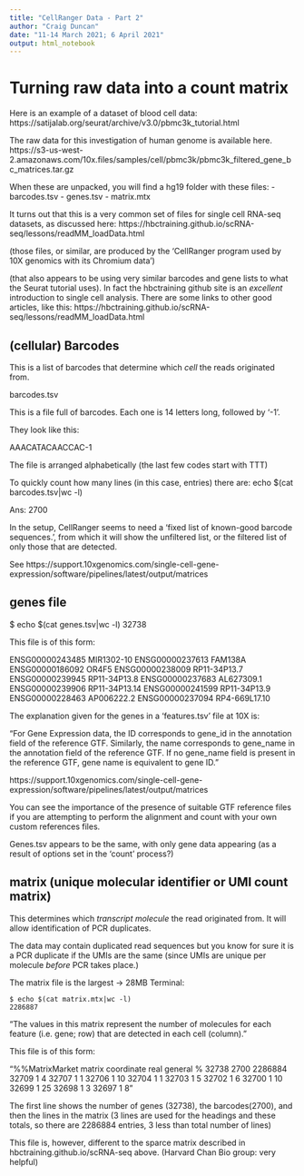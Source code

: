 ```yaml
---
title: "CellRanger Data - Part 2"
author: "Craig Duncan"
date: "11-14 March 2021; 6 April 2021"
output: html_notebook
---
```


# Turning raw data into a count matrix

Here is an example of a dataset of blood cell data:
https://satijalab.org/seurat/archive/v3.0/pbmc3k_tutorial.html

The raw data for this investigation of human genome is available here.  
https://s3-us-west-2.amazonaws.com/10x.files/samples/cell/pbmc3k/pbmc3k_filtered_gene_bc_matrices.tar.gz

When these are unpacked, you will find a hg19 folder with these files:
 - barcodes.tsv
 - genes.tsv
 - matrix.mtx

 It turns out that this is a very common set of files for single cell RNA-seq datasets, as discussed here:
 https://hbctraining.github.io/scRNA-seq/lessons/readMM_loadData.html

(those files, or similar, are produced by the 'CellRanger program used by 10X genomics with its Chromium data')

(that also appears to be using very similar barcodes and gene lists to what the Seurat tutorial uses).  In fact the hbctraining github site is an *excellent* introduction to single cell analysis.  There are some links to other good articles, like this: https://hbctraining.github.io/scRNA-seq/lessons/readMM_loadData.html

## (cellular) Barcodes

This is a list of barcodes that determine which *cell* the reads originated from.

barcodes.tsv

This is a file full of barcodes.  Each one is 14 letters long, followed by '-1'.

They look like this:

AAACATACAACCAC-1

The file is arranged alphabetically (the last few codes start with TTT)

To quickly count how many lines (in this case, entries) there are:
echo $(cat barcodes.tsv|wc -l)

Ans: 2700

In the setup, CellRanger seems to need a 'fixed list of known-good barcode sequences.', from which it will show the unfiltered list, or the filtered list of only those that are detected.


See https://support.10xgenomics.com/single-cell-gene-expression/software/pipelines/latest/output/matrices

## genes file
$ echo $(cat genes.tsv|wc -l)
32738

This file is of this form:

ENSG00000243485	MIR1302-10
ENSG00000237613	FAM138A
ENSG00000186092	OR4F5
ENSG00000238009	RP11-34P13.7
ENSG00000239945	RP11-34P13.8
ENSG00000237683	AL627309.1
ENSG00000239906	RP11-34P13.14
ENSG00000241599	RP11-34P13.9
ENSG00000228463	AP006222.2
ENSG00000237094	RP4-669L17.10

The explanation given for the genes in a  'features.tsv' file at 10X is:

"For Gene Expression data, the ID corresponds to gene_id in the annotation field of the reference GTF. Similarly, the name corresponds to gene_name in the annotation field of the reference GTF. If no gene_name field is present in the reference GTF, gene name is equivalent to gene ID."

https://support.10xgenomics.com/single-cell-gene-expression/software/pipelines/latest/output/matrices

You can see the importance of the presence of suitable GTF reference files if you are attempting to perform the alignment and count with your own custom references files.

Genes.tsv appears to be the same, with only gene data appearing (as a result of options set in the 'count' process?)

## matrix (unique molecular identifier or UMI count matrix)

This determines which *transcript molecule* the read originated from.  It will allow identification of PCR duplicates.

The data may contain duplicated read sequences but you know for sure it is a PCR duplicate if the UMIs are the same (since UMIs are unique per molecule *before* PCR takes place.)

The matrix file is the largest -> 28MB
Terminal: 

```
$ echo $(cat matrix.mtx|wc -l)
2286887
```

"The values in this matrix represent the number of molecules for each feature (i.e. gene; row) that are detected in each cell (column)."

This file is of this form:

"%%MatrixMarket matrix coordinate real general
%
32738 2700 2286884
32709 1 4
32707 1 1
32706 1 10
32704 1 1
32703 1 5
32702 1 6
32700 1 10
32699 1 25
32698 1 3
32697 1 8"

The first line shows the number of genes (32738), the barcodes(2700), and then the lines in the matrix (3 lines are used for the headings and these totals, so there are 2286884 entries, 3 less than total number of lines)

This file is, however, different to the sparce matrix described in hbctraining.github.io/scRNA-seq above.
(Harvard Chan Bio group: very helpful)

